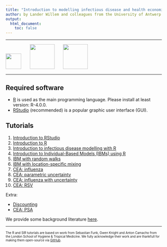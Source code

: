 ```yaml
---
title: "Introduction to modelling infectious disease and health economics in R"
author: by Lander Willem and colleagues from the University of Antwerp and Hasselt University as part of the SIMID consortium
output:
  html_document:
    toc: false  
---
```


<hr>
<img src="ext_fig/logo_chermid.png" height="50px"> &nbsp; &nbsp;&nbsp;&nbsp;
<img src="ext_fig/logo_dsi.png" height="80px"> &nbsp; &nbsp;&nbsp;&nbsp;
<img src="ext_fig/logo_simid_yellow.png" height="80px">
<hr>


## Required software
* [R](http://cran.r-project.org) is used as the main programming language. Please install at least version: R-4.0.0.
* [RStudio](http://www.rstudio.com/products/rstudio/download/) (recommended) is a popular graphic user interface (GUI).

## Tutorials

1. [Introduction to RStudio](intro_to_RStudio.html)
2. [Introduction to R](intro_to_r.html)
3. [Introduction to infectious disease modelling with R](intro_to_SIR.html)
4. [Introduction to Individual-Based Models (IBMs) using R](intro_to_IBM_coding.html)
5. [IBM with random walks](intro_to_IBM_walk.html)
6. [IBM with location-specific mixing](intro_to_IBM_location.html)
7. [CEA: influenza](HTA_flu_basic.html)
8. [CEA: parametric uncertainty](HTA_flu_uncertainty.html)
9. [CEA: influenza with uncertainty](HTA_flu_CEAresults.html)
<!-- 9. [Demo Uncertainty](HTA_flu_uncertainty.html) -->
<!-- 10. [Demo EVPPI](HTA_flu_evppi.html) -->
10. [CEA: RSV](HTA_RSV_dynamic.html)

Extra:

- [Discounting](example_discounting.html)
- [CEA: PSA](HTA_flu_PSA.html)

We provide some background literature [here](background_literature.html).

---
<!-- ## Lecture Slides -->

<!-- * [An introduction to infectious disease modelling and its applications](intro_modelling_chennai.pdf) -->
<!-- * [Introduction to stochastic modelling](intro_sto_modelling.pdf) -->
<!-- * [Why do we model infectious diseases? Policy and practicalities](interventions.pdf) -->
<!-- * [Model fitting and inference for infectious disease dynamics](intro_inference_chennai_slides.pdf) -->

<font size="1"> The R and SIR tutorials are based on work from Sebastian Funk, Gwen Knight and Anton Camacho from the London School of Hygiene & Tropical Medicine. We fully acknowledge their work and are thankfull for making them open-source via [GitHub](https://github.com/sbfnk/modelling).</font> 
